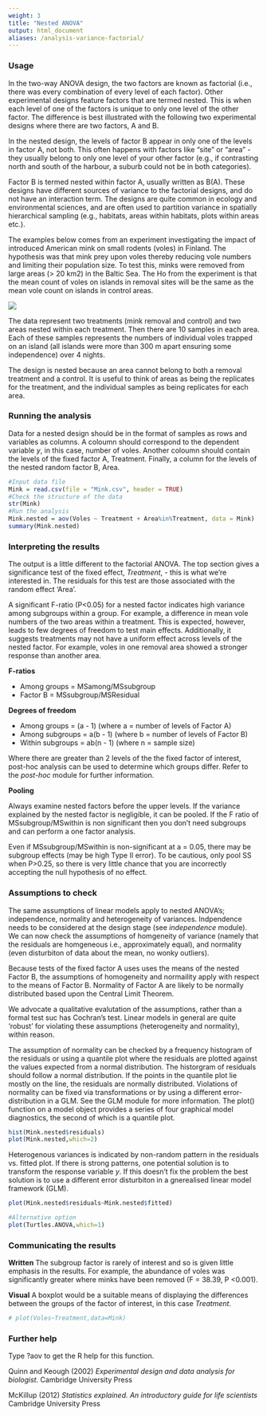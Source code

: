 ```yaml
---
weight: 3
title: "Nested ANOVA"
output: html_document
aliases: /analysis-variance-factorial/
---
```


### Usage

In the two-way ANOVA design, the two factors are known as factorial (i.e., there was every combination of every level of each factor). Other experimental designs feature factors that are termed nested. This is when each level of one of the factors is unique to only one level of the other factor. The difference is best illustrated with the following two experimental designs where there are two factors, A and B.

In the nested design, the levels of factor B appear in only one of the levels in factor A, not both. This often happens with factors like "site" or "area" - they usually belong to only one level of your other factor (e.g., if contrasting north and south of the harbour, a suburb could not be in both categories).

Factor B is termed nested within factor A, usually written as B(A). These designs have different sources of variance to the factorial designs, and do not have an interaction term. The designs are quite common in ecology and environmental sciences, and are often used to partition variance in spatially hierarchical sampling (e.g., habitats, areas within habitats, plots within areas etc.).

The examples below comes from an experiment investigating the impact of introduced American mink on small rodents (voles) in Finland. The hypothesis was that mink prey upon voles thereby reducing vole numbers and limiting their population size. To test this, minks were removed from large areas (> 20 km2) in the Baltic Sea. The Ho from the experiment is that the mean count of voles on islands in removal sites will be the same as the mean vole count on islands in control areas.

![](ANOVA_nested_method_image.png)

The data represent two treatments (mink removal and control) and two areas nested within each treatment. Then there are 10 samples in each area. Each of these samples represents the numbers of individual voles trapped on an island (all islands were more than 300 m apart ensuring some independence) over 4 nights.

The design is nested because an area cannot belong to both a removal treatment and a control. It is useful to think of areas as being the replicates for the treatment, and the individual samples as being replicates for each area.

### Running the analysis

Data for a nested design should be in the format of samples as rows and variables as columns. A coloumn should correspond to the dependent variable *y*, in this case, number of voles. Another coloumn should contain the levels of the fixed factor A, Treatment. Finally, a column for the levels of the nested random factor B, Area.

```r
#Input data file
Mink = read.csv(file = "Mink.csv", header = TRUE)
#Check the structure of the data
str(Mink)
#Run the analysis
Mink.nested = aov(Voles ~ Treatment + Area%in%Treatment, data = Mink)
summary(Mink.nested)
```

### Interpreting the results

The output is a little different to the factorial ANOVA. The top section gives a significance test of the fixed effect, *Treatment*, - this is what we're interested in. The residuals for this test are those associated with the random effect 'Area'.

A significant F-ratio (P<0.05) for a nested factor indicates high variance among subgroups within a group. For example, a difference in mean vole numbers of the two areas within a treatment. This is expected, however, leads to few degrees of freedom to test main effects. Additionally, it suggests treatments may not have a uniform effect across levels of the nested factor. For example, voles in one removal area showed a stronger response than another area.

**F-ratios**

* Among groups = MSamong/MSsubgroup
* Factor B = MSsubgroup/MSResidual

**Degrees of freedom**

* Among groups  = (a - 1) (where a = number of levels of Factor A)
* Among subgroups = a(b - 1) (where b = number of levels of Factor B)
* Within subgroups = ab(n - 1) (where n = sample size)

Where there are greater than 2 levels of the the fixed factor of interest, post-hoc analysis can be used to determine which groups differ. Refer to the *post-hoc* module for further information.

**Pooling**

Always examine nested factors before the upper levels. If the variance explained by the nested factor is negligible, it can be pooled. If the F ratio of MSsubgroup/MSwithin is non significant then you don't need subgroups and can perform a one factor analysis.

Even if MSsubgroup/MSwithin is non-significant at a = 0.05, there may be subgroup effects (may be high Type II error). To be cautious, only pool SS when P>0.25, so there is very little chance that you are incorrectly accepting the null hypothesis of no effect.

### Assumptions to check

The same assumptions of linear models apply to nested ANOVA's; independence, normality and heterogeneity of variances. Indpendence needs to be considered at the design stage (see *independence* module). We can now check the assumptions of homgeneity of variance (namely that the residuals are homgeneous i.e., approximately equal), and normality (even disturbiton of data about the mean, no wonky outliers).

Because tests of the fixed factor A uses uses the means of the nested Factor B, the assumptions of homogeneity and normaility apply with respect to the means of Factor B. Normality of Factor A are likely to be normally distributed based upon the Central Limit Theorem.

We advocate a qualitative evalutation of the assumptions, rather than a formal test suc has Cochran's test. Linear models in general are quite 'robust' for violating these assumptions (heterogeneity and normality), within reason.

The assumption of normality can be checked by a frequency histogram of the residuals or using a quantile plot where the residuals are plotted against the values expected from a normal distribution. The historgram of residuals should follow a normal distribution. If the points in the quantile plot lie mostly on the line, the residuals are normally distributed. Violations of normality can be fixed via transformations or by using a different error-distribution in a GLM. See the GLM module for more information. The plot() function on a model object provides a series of four graphical model diagnostics, the second of which is a quantile plot.

```r
hist(Mink.nested$residuals)
plot(Mink.nested,which=2)
```

Heterogenous variances is indicated by non-random pattern in the residuals vs. fitted plot. If there is strong patterns, one potential solution is to transform the response variable *y*. If this doesn't fix the problem the best solution is to use a different error disturbiton in a gnerealised linear model framework (GLM).

```r
plot(Mink.nested$residuals~Mink.nested$fitted)
```

```r
#Alternative option
plot(Turtles.ANOVA,which=1)
```

### Communicating the results

**Written** The subgroup factor is rarely of interest and so is given little emphasis in the results. For example, the abundance of voles was significantly greater where minks have been removed (F = 38.39, P <0.001).

**Visual**  A boxplot would be a suitable means of displaying the differences between the groups of the factor of interest, in this case *Treatment*.

```r
# plot(Voles~Treatment,data=Mink)
```

### Further help

Type ?aov to get the R help for this function.

Quinn and Keough (2002) *Experimental design and data analysis for biologist.* Cambridge University Press

McKillup (2012) *Statistics explained. An introductory guide for life scientists* Cambridge University Press

